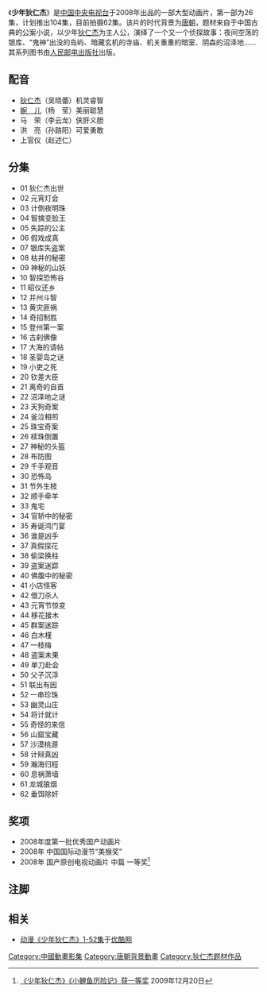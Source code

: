 {{prose|time=2011-12-02T13:31:29+00:00}}
{{电视节目信息框
| 名稱 =少年狄仁杰
| 原名 = 
| 圖片 = Shao nian di ren jie.jpg
| 圖說 = 海报
| 分類 =[[动漫|动漫]]
| 原創者 =
| 編劇 = 杨鹏、李硕运、傅丽萍 
| 導演 = 亢宝晶
| 演出 =
| 配音 = 吴晓蕾、杨莹 
| 旁白 = 
| 主題曲 =
| 片尾曲 =
| 作曲 = 张旭光
| 國家 = {{CHN}}
| 語言 = [[普通话|普通话]]
| 季數 = 
| 集數 =62集
| 每集列表 = 
| 製片人 = 张亮
| 執行製片 = 
| 制作公司 =[[中国中央电视台|中国中央电视台]]
| 拍攝地 =
| 攝像 = 
| 每集長 = 22分钟
| 頻道 =
| 電視網 =[[中国中央电视台综合频道|CCTV-1]]
| 視頻制式 =
| 音頻制式 = 
| 開始 =2008年
| 結束 =
| 先於 =
| 後於 = 
| 相關劇集 = 
| 官方網站 =https://web.archive.org/web/20111016102442/http://space.tv.cctv.com/podcast/shaoniandirenjie
}}
《'''少年狄仁杰'''》是[[中国中央电视台|中国中央电视台]]于2008年出品的一部大型动画片，第一部为26集，计划推出104集，目前拍摄62集。该片的时代背景为[[唐朝|唐朝]]，题材来自于中国古典的公案小说，以少年[[狄仁杰|狄仁杰]]为主人公，演绎了一个又一个侦探故事：夜间空荡的银库、“鬼神”出没的岛屿、暗藏玄机的寺庙、机关重重的暗室、阴森的沼泽地……其系列图书由[[人民邮电出版社|人民邮电出版社]]出版。

== 配音 ==
* [[狄仁杰|狄仁杰]]（吴晓蕾）机灵睿智
* [[上官婉儿|婉　儿]]（杨　莹）美丽聪慧
* 马　荣（李云龙）侠肝义胆
* 洪　亮（孙路阳）可爱勇敢
* 上官仪（赵述仁）

== 分集 ==
* 01 狄仁杰出世
* 02 元宵灯会
* 03 计倒夜明珠
* 04 智擒变脸王
* 05 失踪的公主
* 06 假戏成真
* 07 银库失盗案
* 08 枯井的秘密
* 09 神秘的山妖
* 10 智探恐怖谷
* 11 昭仪还乡
* 12 并州斗智
* 13 黄灾匪祸
* 14 奇招制胜
* 15 登州第一案
* 16 古刹佛像
* 17 大海的请帖
* 18 圣婴岛之谜
* 19 小吏之死
* 20 钦差大臣
* 21 离奇的自首
* 22 沼泽地之谜
* 23 天狗奇案
* 24 釜泣相煎
* 25 珠宝奇案
* 26 椟珠倒置
* 27 神秘的头盔
* 28 布防图
* 29 千手观音
* 30 恐怖岛
* 31 节外生枝
* 32 顺手牵羊
* 33 鬼宅
* 34 官轿中的秘密
* 35 寿诞鸿门宴
* 36 谁是凶手
* 37 真假探花
* 38 偷梁换柱
* 39 盗案迷踪
* 40 佛腹中的秘密
* 41 小店怪客
* 42 借刀杀人
* 43 元宵节惊变
* 44 移花接木
* 45 群案迷踪
* 46 白木槿
* 47 一枝梅
* 48 盗案未果
* 49 单刀赴会
* 50 父子沉浮
* 51 联出有因
* 52 一串珍珠
* 53 幽灵山庄
* 54 将计就计
* 55 奇怪的来信
* 56 山窟宝藏
* 57 沙漠桃源
* 58 计辩真凶
* 59 瀚海归程
* 60 息祸萧墙
* 61 龙城狼烟
* 62 垂饵除奸

== 奖项 ==
* 2008年度第一批优秀国产动画片 
* 2008年 中国国际动漫节“美猴奖”
* 2008年 国产原创电视动画片 中篇 一等奖<ref>[http://szb.hkwb.net/szb/html/2009-12/20/content_27389.htm 《少年狄仁杰》《小鲤鱼历险记》获一等奖] {{Wayback|url=http://szb.hkwb.net/szb/html/2009-12/20/content_27389.htm |date=20160304135428 }}2009年12月20日</ref>

== 注脚 ==
{{reflist}}

== 相关 ==
* [http://www.youku.com/show_page/id_zfe02249e61ad11e0bea1.html 动漫《少年狄仁杰》1-52集]{{Wayback|url=http://www.youku.com/show_page/id_zfe02249e61ad11e0bea1.html |date=20111026082113 }}于[[优酷网|优酷网]]

[[Category:中國動畫影集|Category:中國動畫影集]]
[[Category:唐朝背景動畫|Category:唐朝背景動畫]]
[[Category:狄仁杰题材作品|Category:狄仁杰题材作品]]